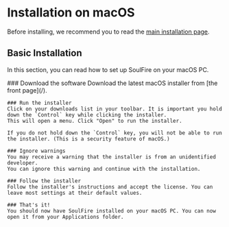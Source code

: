 
# Installation on macOS

Before installing, we recommend you to read the [main installation page](/docs/installation).

## Basic Installation

In this section, you can read how to set up SoulFire on your macOS PC.

<Steps>
    ### Download the software
    Download the latest macOS installer from [the front page](/).

    ### Run the installer
    Click on your downloads list in your toolbar. It is important you hold down the `Control` key while clicking the installer.
    This will open a menu. Click "Open" to run the installer.

    If you do not hold down the `Control` key, you will not be able to run the installer. (This is a security feature of macOS.)

    ### Ignore warnings
    You may receive a warning that the installer is from an unidentified developer.
    You can ignore this warning and continue with the installation.

    ### Follow the installer
    Follow the installer's instructions and accept the license. You can leave most settings at their default values.

    ### That's it!
    You should now have SoulFire installed on your macOS PC. You can now open it from your Applications folder.
</Steps>
